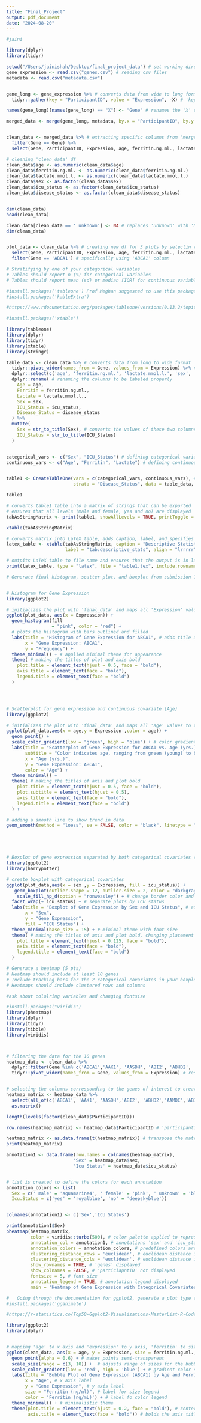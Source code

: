 ```yaml
---
title: "Final_Project"
output: pdf_document
date: "2024-08-20"
---
```

```r

#jaini

library(dplyr)
library(tidyr)

setwd("/Users/jainishah/Desktop/final_project_data") # set working directory
gene_expression <- read.csv("genes.csv") # reading csv files 
metadata <- read.csv("metadata.csv")


gene_long <- gene_expression %>% # converts data from wide to long format 
  tidyr::gather(key = "ParticipantID", value = "Expression", -X) # 'key' column is 'ParticipantID' and 'value' column is 'Expression'

names(gene_long)[names(gene_long) == "X"] <- "Gene" # renames the 'X' column to 'Gene'

merged_data <- merge(gene_long, metadata, by.x = "ParticipantID", by.y = "participant_id") # combines dfs


clean_data <- merged_data %>% # extracting specific columns from 'merged data' 
  filter(Gene == Gene) %>%
  select(Gene, ParticipantID, Expression, age, ferritin.ng.ml., lactate.mmol.l., sex, icu_status, disease_status)

# cleaning 'clean_data' df 
clean_data$age <- as.numeric(clean_data$age)
clean_data$ferritin.ng.ml. <- as.numeric(clean_data$ferritin.ng.ml.)
clean_data$lactate.mmol.l. <- as.numeric(clean_data$lactate.mmol.l.)
clean_data$sex <- as.factor(clean_data$sex)
clean_data$icu_status <- as.factor(clean_data$icu_status)
clean_data$disease_status <- as.factor(clean_data$disease_status)


dim(clean_data)
head(clean_data)

clean_data[clean_data == ' unknown'] <- NA # replaces 'unknown' with 'NA'
dim(clean_data)


plot_data <- clean_data %>% # creating new df for 3 plots by selectin relevant columns from 'clean_data' df 
  select(Gene, ParticipantID, Expression, age, ferritin.ng.ml., lactate.mmol.l., sex, icu_status, disease_status) %>% 
  filter(Gene == 'ABCA1') # specifically using 'ABCA1' column


```

```r
# Stratifying by one of your categorical variables
# Tables should report n (%) for categorical variables 
# Tables should report mean (sd) or median [IQR] for continuous variables

#install.packages('tableone') Prof Meghan suggested to use this package to create table 
#install.packages('kableExtra')

#https://www.rdocumentation.org/packages/tableone/versions/0.13.2/topics/CreateTableOne used this site to work with tableone package 

#install.packages('xtable')

library(tableone)
library(dplyr)
library(tidyr)
library(xtable)
library(stringr)

table_data <- clean_data %>% # converts data from long to wide format 
  tidyr::pivot_wider(names_from = Gene, values_from = Expression) %>% #
  dplyr::select(c('age', 'ferritin.ng.ml.', 'lactate.mmol.l.', 'sex', 'icu_status', 'disease_status')) %>% # extracting relevant columns
  dplyr::rename( # renaming the columns to be labeled properly 
    Age = age,
    Ferritin = ferritin.ng.ml.,
    Lactate = lactate.mmol.l.,
    Sex = sex,
    ICU_Status = icu_status,
    Disease_Status = disease_status
  ) %>% 
  mutate(
    Sex = str_to_title(Sex), # converts the values of these two columns to title case
    ICU_Status = str_to_title(ICU_Status)
  )


categorical_vars <- c("Sex", "ICU_Status") # defining categorical variables 
continuous_vars <- c("Age", "Ferritin", "Lactate") # defining continuous variables 


table1 <- CreateTableOne(vars = c(categorical_vars, continuous_vars), # function generates table with cont. and cat. variables
                         strata = "Disease_Status", data = table_data, factorVars = categorical_vars) # stratifying the data by disease_status

table1

# converts table1 table into a matrix of strings that can be exported 
# ensures that all levels (male and female, yes and no) are displayed 
tabAsStringMatrix <- print(table1, showAllLevels = TRUE, printToggle = FALSE, noSpaces = TRUE) 

xtable(tabAsStringMatrix)

# converts matrix into LaTeX table, adds caption, label, and specifies alignment 
latex_table <- xtable(tabAsStringMatrix, caption = "Descriptive Statistics Stratified by Disease Status", 
                      label = "tab:descriptive_stats", align = "lrrrrr")

# outpits LaTeX table to file name and ensures that the output is in latex format 
print(latex_table, type = "latex", file = "table1.tex", include.rownames = FALSE)

```



```r
# Generate final histogram, scatter plot, and boxplot from submission 1 (i.e. only for your first gene of interest) incorporating all feedback from your presentations 


# Histogram for Gene Expression
library(ggplot2)

# initializes the plot with 'final_data' and maps all 'Expression' values to the x-axis
ggplot(plot_data, aes(x = Expression)) + 
  geom_histogram(fill
                 = "pink", color = "red") +
  # plots the histogram with bars outlined and filled
  labs(title = "Histogram of Gene Expression for ABCA1", # adds title and axis labels
       x = "Gene Expression: ABCA1",
       y = "Frequency") + 
  theme_minimal() + # applied minimal theme for appearance 
  theme( # making the titles of plot and axis bold
    plot.title = element_text(hjust = 0.5, face = "bold"),
    axis.title = element_text(face = "bold"),
    legend.title = element_text(face = "bold")
  )




# Scatterplot for gene expression and continuous covariate (Age)
library(ggplot2)

# initializes the plot with 'final_data' and maps all 'age' values to x-axis 'Expression' values to the y-axis
ggplot(plot_data,aes(x = age,y = Expression ,color = age)) + 
  geom_point() + 
  scale_color_gradient(low = "green", high = "blue") + # color gradient for age 
  labs(title = "Scatterplot of Gene Expression for ABCA1 vs. Age (yrs.)", # title for plot and axis 
       subtitle = "Color indicates age, ranging from green (young) to blue (old)",
       x = "Age (yrs.)",
       y = "Gene Expression: ABCA1",
       color = "Age") + 
  theme_minimal() +
  theme( # making the titles of axis and plot bold 
    plot.title = element_text(hjust = 0.5, face = "bold"),
    plot.subtitle = element_text(hjust = 0.5), 
    axis.title = element_text(face = "bold"),
    legend.title = element_text(face = "bold")
  ) +

# adding a smooth line to show trend in data 
geom_smooth(method = "loess", se = FALSE, color = "black", linetype = "dashed")





# Boxplot of gene expression separated by both categorical covariates (Sex and ICU Status)
library(ggplot2)
library(harrypotter)

# create boxplot with categorical covariates 
ggplot(plot_data,aes(x = sex ,y = Expression, fill = icu_status)) +
   geom_boxplot(outlier.shape = 12, outlier.size = 2, color = "darkgray", lwd = 0.8, alpha = 0.7) + 
    scale_fill_hp_d(option = "ronweasley") + # change border color and box details 
  facet_wrap(~ icu_status) + # separate plots by ICU status
  labs(title = "Boxplot of Gene Expression by Sex and ICU Status", # assigned titles for axis and plot 
       x = "Sex",
       y = "Gene Expression",
       fill = "ICU Status") + 
  theme_minimal(base_size = 15) + # minimal theme with font size 
  theme( # making the titles of axis and plot bold, changing placement of titles 
    plot.title = element_text(hjust = 0.125, face = "bold"),
    axis.title = element_text(face = "bold"),
    legend.title = element_text(face = "bold")
  ) 
```


```r
# Generate a heatmap (5 pts)
# Heatmap should include at least 10 genes
# Include tracking bars for the 2 categorical covariates in your boxplot
# Heatmaps should include clustered rows and columns 

#ask about cololring variables and changing fontsize

#install.packages("viridis")
library(pheatmap)
library(dplyr)
library(tidyr)
library(tibble)
library(viridis)



# filtering the data for the 10 genes 
heatmap_data <- clean_data %>%
  dplyr::filter(Gene %in% c('ABCA1','AAK1', 'AASDH', 'ABI2', 'ABHD2', 'AAMDC', 'ABI2','ABCA10','ABCA7','AASS')) %>% 
  tidyr::pivot_wider(names_from = Gene, values_from = Expression) # reshaping the data from long to wide format 


# selecting the columns corresponding to the genes of interest to create matrix 
heatmap_matrix <- heatmap_data %>%
  select(all_of(c('ABCA1', 'AAK1', 'AASDH','ABI2', 'ABHD2','AAMDC','ABI2','ABCA10','ABCA7','AASS'))) %>%
  as.matrix()

length(levels(factor(clean_data$ParticipantID)))

row.names(heatmap_matrix) <- heatmap_data$ParticipantID # 'participantID' column us used as row names for matrix

heatmap_matrix <- as.data.frame(t(heatmap_matrix)) # transpose the matrix s othe genes are rows and participants are columns 
print(heatmap_matrix)

annotation1 <- data.frame(row.names = colnames(heatmap_matrix),
                         'Sex' = heatmap_data$sex,
                         'Icu Status' = heatmap_data$icu_status)


# list is created to define the colors for each annotation 
annotation_colors <- list(
  Sex = c(' male' = 'aquamarine4', ' female' = 'pink', ' unknown' = 'black'),
  Icu.Status = c('yes' = 'royalblue', 'no' = 'deepskyblue'))


colnames(annotation1) <- c('Sex','ICU Status')

print(annotation1$Sex)
pheatmap(heatmap_matrix,
         color = viridis::turbo(500), # color palette applied to represent expression levels
         annotation_col = annotation1, # annotations 'sex' and 'icu_status' are applied to annotations
         annotation_colors = annotation_colors, # predefined colors are specified
         clustering_distance_rows = 'euclidean', # euclidean distance is used to cluster genes
         clustering_distance_cols = 'euclidean', # euclidean distance is used to cluster participants
         show_rownames = TRUE, # 'genes' displayed
         show_colnames = FALSE, # 'particiapntID' not displayed
         fontsize = 5, # font size
         annotation_legend = TRUE, # annotation legend displayed
         main = 'Heatmap of Gene Expression with Categorical Covariates: Sex, ICU Status)') # title

```

```r
#	Going through the documentation for ggplot2, generate a plot type that we did not previously discuss in class that describes your data in a new and unique way (5 pts) 
#install.packages('gganimate')

#https://r-statistics.co/Top50-Ggplot2-Visualizations-MasterList-R-Code.html#Density%20Plot used this site to create a bubble plot 

library(ggplot2)
library(dplyr)


# mapping 'age' to x axis and 'expression' to y axis, 'ferritin' to size of bubbles and color of bubbles 
ggplot(clean_data, aes(x = age, y = Expression, size = ferritin.ng.ml., color = ferritin.ng.ml.)) +
  geom_point(alpha = 0.6) + # makes points semi-transparent
  scale_size(range = c(3, 10)) +  # adjusts range of sizes for the bubbles 
  scale_color_gradient(low = 'red', high = 'blue') + # gradient color scale for bubbles
  labs(title = "Bubble Plot of Gene Expression (ABCA1) by Age and Ferritin Levels", # title
       x = "Age", # x axis label 
       y = "Gene Expression", # y axis label
       size = "Ferritin (ng/ml)", # label for size legend 
       color = 'Ferritin (ng/mL)') + # label fo color legend 
  theme_minimal() + # minimalistic theme
  theme(plot.title = element_text(hjust = 0.2, face = "bold"), # centers plot title and bolds it 
        axis.title = element_text(face = "bold")) # bolds the axis titles 
```






